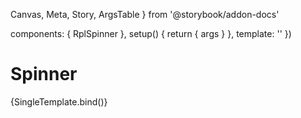   Canvas,
  Meta,
  Story,
  ArgsTable
} from '@storybook/addon-docs'

  components: { RplSpinner },
  setup() {
    return { args }
  },
  template: '<RplSpinner v-bind="args" />'
})

<Meta
  title='Base styles/Icons/Spinner'
  component={RplSpinner}
/>

# Spinner

<ArgsTable of={RplSpinner} />

<Canvas>
  <Story
    name='Spinner'
    play={a11yStoryCheck}
  >
    {SingleTemplate.bind()}
  </Story>
</Canvas>
